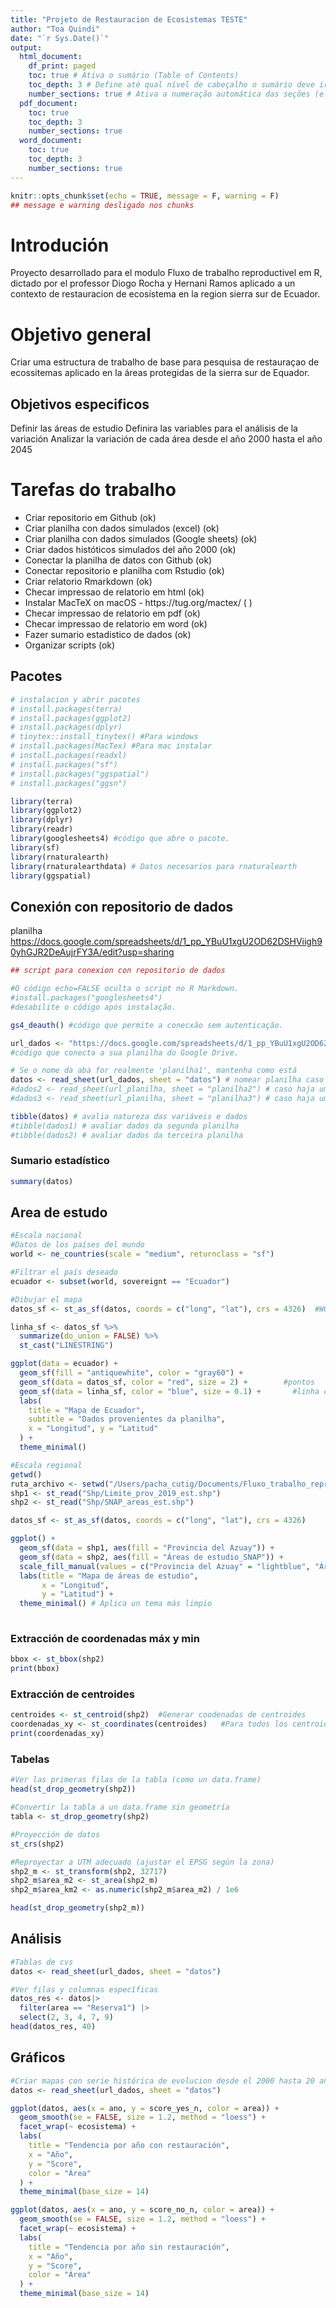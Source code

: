 ```yaml
---
title: "Projeto de Restauracion de Ecosistemas TESTE"
author: "Toa Quindi"
date: "`r Sys.Date()`"
output:
  html_document:
    df_print: paged
    toc: true # Ativa o sumário (Table of Contents)
    toc_depth: 3 # Define até qual nível de cabeçalho o sumário deve ir (e.g., ###)
    number_sections: true # Ativa a numeração automática das seções (e.g., 1, 1.1, 1.1.1)
  pdf_document:
    toc: true
    toc_depth: 3
    number_sections: true
  word_document:
    toc: true
    toc_depth: 3
    number_sections: true    
---
```


```r
knitr::opts_chunk$set(echo = TRUE, message = F, warning = F)
## message e warning desligado nos chunks
```

# Introdución

Proyecto desarrollado para el modulo Fluxo de trabalho reproductivel em R, dictado por el professor Diogo Rocha y Hernani Ramos aplicado a un contexto de restauracion de ecosistema en la region sierra sur de Ecuador.

# Objetivo general

Criar uma estructura de trabalho de base para pesquisa de restauraçao de ecossitemas aplicado en la áreas protegidas de la sierra sur de Equador.
 
## Objetivos especificos

Definir las áreas de estudio
Definira las variables para el análisis de la variación
Analizar la variación de cada área desde el año 2000 hasta el año 2045

# Tarefas do trabalho

- Criar repositorio em Github (ok)
- Criar planilha con dados simulados (excel) (ok)
- Criar planilha con dados simulados (Google sheets) (ok)
- Criar dados históticos simulados del año 2000 (ok)
- Conectar la planilha de datos con Github (ok)
- Conectar repositorio e planilha com Rstudio (ok)
- Criar relatorio Rmarkdown (ok) 
- Checar impressao de relatorio em html (ok)
- Instalar MacTeX on macOS - https://tug.org/mactex/ (  )
- Checar impressao de relatorio em pdf (ok)
- Checar impressao de relatorio em word (ok)
- Fazer sumario estadistico de dados (ok)
- Organizar scripts (ok)

## Pacotes

```r
# instalacion y abrir pacotes
# install.packages(terra)
# install.packages(ggplot2)
# install.packages(dplyr)
# tinytex::install_tinytex() #Para windows 
# install.packages(MacTex) #Para mac instalar
# install.packages(readxl)
# install.packages("sf")
# install.packages("ggspatial")
# install.packages("ggsn")

library(terra)
library(ggplot2)
library(dplyr)
library(readr) 
library(googlesheets4) #código que abre o pacote.
library(sf)
library(rnaturalearth)
library(rnaturalearthdata) # Datos necesarios para rnaturalearth
library(ggspatial)

```

## Conexión con repositorio de dados 

<url reposistorio de disclipina>
<url reposistorio do projeto>
planilha <https://docs.google.com/spreadsheets/d/1_pp_YBuU1xgU2OD62DSHViigh90yhGJR2DeAujrFY3A/edit?usp=sharing> 

```r
## script para conexion con repositorio de dados

#O código echo=FALSE oculta o script no R Markdown.
#install.packages("googlesheets4") 
#desabilite o código após instalação.

gs4_deauth() #código que permite a conecxão sem autenticação.

url_dados <- "https://docs.google.com/spreadsheets/d/1_pp_YBuU1xgU2OD62DSHViigh90yhGJR2DeAujrFY3A/edit?usp=sharing" 
#código que conecta a sua planilha do Google Drive. 

# Se o nome da aba for realmente 'planilha1', mantenha como está
datos <- read_sheet(url_dados, sheet = "datos") # nomear planilha caso hajam varias
#dados2 <- read_sheet(url_planilha, sheet = "planilha2") # caso haja uma 2a planilha
#dados3 <- read_sheet(url_planilha, sheet = "planilha3") # caso haja uma 3a planilha

tibble(datos) # avalia natureza das variáveis e dados
#tibble(dados1) # avaliar dados da segunda planilha
#tibble(dados2) # avaliar dados da terceira planilha
```

### Sumario estadístico

```r
summary(datos)

```

## Area de estudo 

```r
#Escala nacional
#Datos de los países del mundo
world <- ne_countries(scale = "medium", returnclass = "sf")

#Filtrar el país deseado
ecuador <- subset(world, sovereignt == "Ecuador")

#Dibujar el mapa 
datos_sf <- st_as_sf(datos, coords = c("long", "lat"), crs = 4326)  #WGS84

linha_sf <- datos_sf %>%
  summarize(do_union = FALSE) %>% 
  st_cast("LINESTRING")

ggplot(data = ecuador) +
  geom_sf(fill = "antiquewhite", color = "gray60") +
  geom_sf(data = datos_sf, color = "red", size = 2) +        #pontos
  geom_sf(data = linha_sf, color = "blue", size = 0.1) +       #linha conectando
  labs(
    title = "Mapa de Ecuador",
    subtitle = "Dados provenientes da planilha",
    x = "Longitud", y = "Latitud"
  ) +
  theme_minimal()

```

```r
#Escala regional
getwd()
ruta_archivo <- setwd("/Users/pacha_cutig/Documents/Fluxo_trabalho_reproductivel_R/T_final/restauracion_ecosistemas")
shp1 <- st_read("Shp/Limite_prov_2019_est.shp")
shp2 <- st_read("Shp/SNAP_areas_est.shp")

datos_sf <- st_as_sf(datos, coords = c("long", "lat"), crs = 4326) 

ggplot() +
  geom_sf(data = shp1, aes(fill = "Provincia del Azuay")) +
  geom_sf(data = shp2, aes(fill = "Áreas de estudio_SNAP")) +
  scale_fill_manual(values = c("Provincia del Azuay" = "lightblue", "Áreas de estudio_SNAP" = "red")) +
  labs(title = "Mapa de áreas de estudio",
       x = "Longitud",
       y = "Latitud") +
  theme_minimal() # Aplica un tema más limpio
 
```

### Extracción de coordenadas máx y min

```r
bbox <- st_bbox(shp2)
print(bbox)

```

### Extracción de centroides

```r
centroides <- st_centroid(shp2)  #Generar coodenadas de centroides  
coordenadas_xy <- st_coordinates(centroides)   #Para todos los centroides
print(coordenadas_xy)

```

### Tabelas

```r
#Ver las primeras filas de la tabla (como un data.frame)
head(st_drop_geometry(shp2))

#Convertir la tabla a un data.frame sin geometría
tabla <- st_drop_geometry(shp2)

#Proyección de datos
st_crs(shp2)

#Reproyectar a UTM adecuado (ajustar el EPSG según la zona)
shp2_m <- st_transform(shp2, 32717)
shp2_m$area_m2 <- st_area(shp2_m)
shp2_m$area_km2 <- as.numeric(shp2_m$area_m2) / 1e6

head(st_drop_geometry(shp2_m))

```

## Análisis

```r
#Tablas de cvs
datos <- read_sheet(url_dados, sheet = "datos")

#Ver filas y columnas específicas
datos_res <- datos|>
  filter(area == "Reserva1") |>
  select(2, 3, 4, 7, 9)
head(datos_res, 40)


```

## Gráficos

```r
#Criar mapas con serie histórica de evolucion desde el 2000 hasta 20 años de monitoreo de restauración.
datos <- read_sheet(url_dados, sheet = "datos")

ggplot(datos, aes(x = ano, y = score_yes_n, color = area)) +
  geom_smooth(se = FALSE, size = 1.2, method = "loess") +
  facet_wrap(~ ecosistema) +
  labs(
    title = "Tendencia por año con restauración",
    x = "Año",
    y = "Score",
    color = "Área"
  ) +
  theme_minimal(base_size = 14)

ggplot(datos, aes(x = ano, y = score_no_n, color = area)) +
  geom_smooth(se = FALSE, size = 1.2, method = "loess") +
  facet_wrap(~ ecosistema) +
  labs(
    title = "Tendencia por año sin restauración",
    x = "Año",
    y = "Score",
    color = "Área"
  ) +
  theme_minimal(base_size = 14)

```







